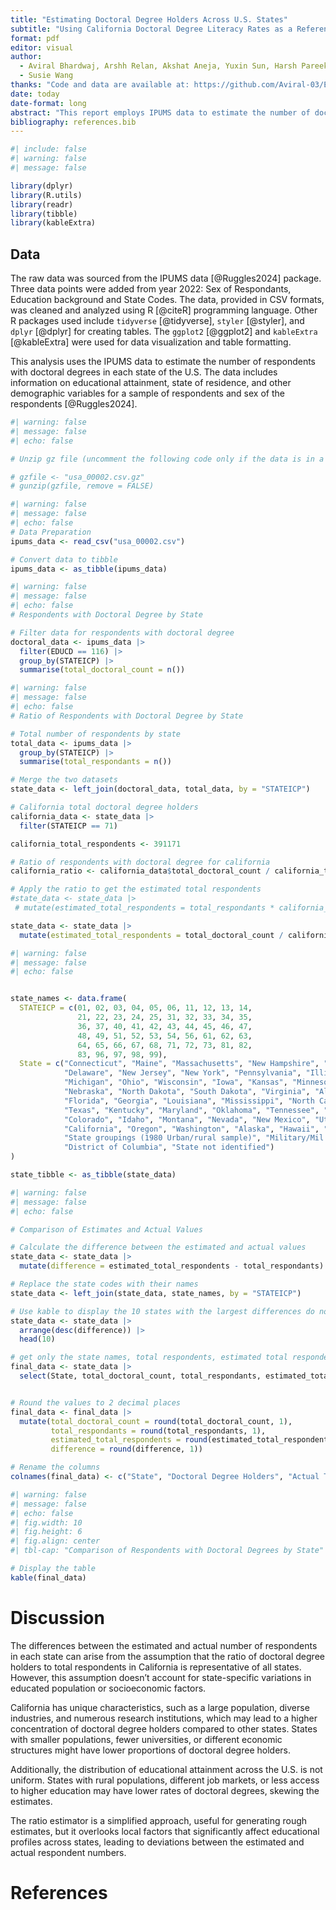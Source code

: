 ```yaml
---
title: "Estimating Doctoral Degree Holders Across U.S. States"
subtitle: "Using California Doctoral Degree Literacy Rates as a Reference for State-Level Estimations"
format: pdf
editor: visual
author: 
  - Aviral Bhardwaj, Arshh Relan, Akshat Aneja, Yuxin Sun, Harsh Pareek,
  - Susie Wang
thanks: "Code and data are available at: https://github.com/Aviral-03/Estimating-Doctoral-Degrees-US"
date: today
date-format: long
abstract: "This report employs IPUMS data to estimate the number of doctoral degree holders in each U.S. state by using California's ratio of doctoral degree holders to total respondents as a benchmark. The analysis reveals significant variations in the estimated and actual counts of doctoral degree holders across states, highlighting discrepancies in educational attainment. This study highlights the importance of understanding educational distributions, as they influence workforce qualifications and inform policy decisions."
bibliography: references.bib
---
```


```r
#| include: false
#| warning: false
#| message: false

library(dplyr)
library(R.utils)
library(readr)
library(tibble)
library(kableExtra)
```

## Data

The raw data was sourced from the IPUMS data [@Ruggles2024] package. Three data points were added from year 2022: Sex of Respondants, Education background and State Codes. The data, provided in CSV formats, was cleaned and analyzed using R [@citeR] programming language. Other R packages used include `tidyverse` [@tidyverse], `styler` [@styler], and `dplyr` [@dplyr] for creating tables. The `ggplot2` [@ggplot2] and `kableExtra` [@kableExtra] were used for data visualization and table formatting.

This analysis uses the IPUMS data to estimate the number of respondents with doctoral degrees in each state of the U.S. The data includes information on educational attainment, state of residence, and other demographic variables for a sample of respondents and sex of the respondents [@Ruggles2024].

```r
#| warning: false
#| message: false
#| echo: false

# Unzip gz file (uncomment the following code only if the data is in a gz file)

# gzfile <- "usa_00002.csv.gz"
# gunzip(gzfile, remove = FALSE)
```

```r
#| warning: false
#| message: false
#| echo: false
# Data Preparation
ipums_data <- read_csv("usa_00002.csv")

# Convert data to tibble
ipums_data <- as_tibble(ipums_data)
```

```r
#| warning: false
#| message: false
#| echo: false
# Respondents with Doctoral Degree by State

# Filter data for respondents with doctoral degree
doctoral_data <- ipums_data |>
  filter(EDUCD == 116) |>
  group_by(STATEICP) |>
  summarise(total_doctoral_count = n())

```

```r
#| warning: false
#| message: false
#| echo: false
# Ratio of Respondents with Doctoral Degree by State

# Total number of respondents by state 
total_data <- ipums_data |>
  group_by(STATEICP) |>
  summarise(total_respondants = n())

# Merge the two datasets
state_data <- left_join(doctoral_data, total_data, by = "STATEICP")

# California total doctoral degree holders
california_data <- state_data |>
  filter(STATEICP == 71)

california_total_respondents <- 391171

# Ratio of respondents with doctoral degree for california
california_ratio <- california_data$total_doctoral_count / california_total_respondents

# Apply the ratio to get the estimated total respondents
#state_data <- state_data |>
 # mutate(estimated_total_respondents = total_respondants * california_ratio)

state_data <- state_data |>
  mutate(estimated_total_respondents = total_doctoral_count / california_ratio)
```

```r
#| warning: false
#| message: false
#| echo: false


state_names <- data.frame(
  STATEICP = c(01, 02, 03, 04, 05, 06, 11, 12, 13, 14,
               21, 22, 23, 24, 25, 31, 32, 33, 34, 35,
               36, 37, 40, 41, 42, 43, 44, 45, 46, 47,
               48, 49, 51, 52, 53, 54, 56, 61, 62, 63,
               64, 65, 66, 67, 68, 71, 72, 73, 81, 82,
               83, 96, 97, 98, 99),
  State = c("Connecticut", "Maine", "Massachusetts", "New Hampshire", "Rhode Island", "Vermont",
            "Delaware", "New Jersey", "New York", "Pennsylvania", "Illinois", "Indiana",
            "Michigan", "Ohio", "Wisconsin", "Iowa", "Kansas", "Minnesota", "Missouri",
            "Nebraska", "North Dakota", "South Dakota", "Virginia", "Alabama", "Arkansas",
            "Florida", "Georgia", "Louisiana", "Mississippi", "North Carolina", "South Carolina",
            "Texas", "Kentucky", "Maryland", "Oklahoma", "Tennessee", "West Virginia", "Arizona",
            "Colorado", "Idaho", "Montana", "Nevada", "New Mexico", "Utah", "Wyoming",
            "California", "Oregon", "Washington", "Alaska", "Hawaii", "Puerto Rico",
            "State groupings (1980 Urban/rural sample)", "Military/Mil. Reservations", 
            "District of Columbia", "State not identified")
)

state_tibble <- as_tibble(state_data)

```

```r
#| warning: false
#| message: false
#| echo: false

# Comparison of Estimates and Actual Values

# Calculate the difference between the estimated and actual values
state_data <- state_data |>
  mutate(difference = estimated_total_respondents - total_respondants)

# Replace the state codes with their names
state_data <- left_join(state_data, state_names, by = "STATEICP")

# Use kable to display the 10 states with the largest differences do not include the state number
state_data <- state_data |>
  arrange(desc(difference)) |>
  head(10)

# get only the state names, total respondents, estimated total respondents and the difference
final_data <- state_data |>
  select(State, total_doctoral_count, total_respondants, estimated_total_respondents, difference)


# Round the values to 2 decimal places
final_data <- final_data |>
  mutate(total_doctoral_count = round(total_doctoral_count, 1),
         total_respondants = round(total_respondants, 1),
         estimated_total_respondents = round(estimated_total_respondents, 1),
         difference = round(difference, 1))

# Rename the columns
colnames(final_data) <- c("State", "Doctoral Degree Holders", "Actual Total Respondents", "Estimated Total Respondents", "Difference")

```

```r
#| warning: false
#| message: false
#| echo: false
#| fig.width: 10
#| fig.height: 6
#| fig.align: center
#| tbl-cap: "Comparison of Respondents with Doctoral Degrees by State"

# Display the table
kable(final_data)
```

# Discussion

The differences between the estimated and actual number of respondents in each state can arise from the assumption that the ratio of doctoral degree holders to total respondents in California is representative of all states. However, this assumption doesn't account for state-specific variations in educated population or socioeconomic factors.

California has unique characteristics, such as a large population, diverse industries, and numerous research institutions, which may lead to a higher concentration of doctoral degree holders compared to other states. States with smaller populations, fewer universities, or different economic structures might have lower proportions of doctoral degree holders.

Additionally, the distribution of educational attainment across the U.S. is not uniform. States with rural populations, different job markets, or less access to higher education may have lower rates of doctoral degrees, skewing the estimates.

The ratio estimator is a simplified approach, useful for generating rough estimates, but it overlooks local factors that significantly affect educational profiles across states, leading to deviations between the estimated and actual respondent numbers.

# References
